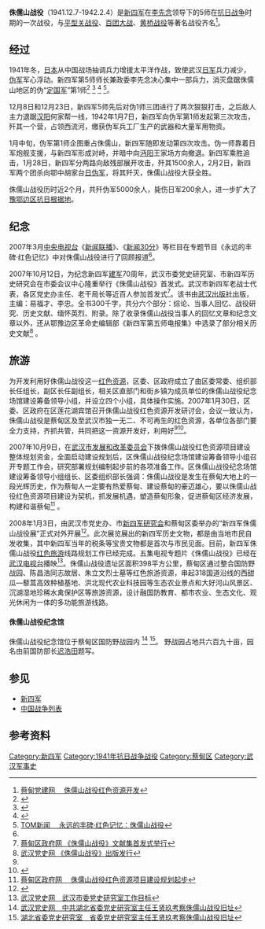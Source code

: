 '''侏儒山战役'''（1941.12.7-1942.2.4）是[[新四军|新四军]]在[[李先念|李先念]]领导下的5师在[[抗日战争|抗日战争]]时期的一次战役，与[[平型关战役|平型关战役]]、[[百团大战|百团大战]]、[[黄桥战役|黄桥战役]]等著名战役齐名<ref name="dangjian">[http://dj.caidian.gov.cn/news/zrs.htm 蔡甸党建网　 侏儒山战役红色资源开发]{{dead link|date=2017年11月 |bot=InternetArchiveBot |fix-attempted=yes }}</ref>。

==经过==
1941年冬，[[日本|日本]]从中国战场抽调兵力增援太平洋作战，致使武汉[[日军|日军]]兵力减少，[[伪军|伪军]]军心浮动。新四军第5师师长兼政委李先念决心集中一部兵力，消灭盘踞侏儒山地区的伪“[[定国军|定国军]]”第1师<ref name="cctv">{{Cite web |url=http://news.cctv.com/china/20070321/102660.shtml |title=中央电视台 【视频】红色记忆：侏儒山战役 |access-date=2021-06-22 |archive-date=2021-06-28 |archive-url=https://web.archive.org/web/20210628204043/http://news.cctv.com/china/20070321/102660.shtml }}</ref>
<ref>{{Cite web |url=http://military.people.com.cn/GB/42964/3582223.html |title=人民网　抗战经典战例：侏儒山战役 |access-date=2021-06-22 |archive-date=2016-03-04 |archive-url=https://web.archive.org/web/20160304090220/http://military.people.com.cn/GB/42964/3582223.html }}</ref>
<ref>{{Cite web |url=http://www.luobinghui.com/xsjyj/xsj5/200509/5369.html |title=中国新四军网　 侏儒山战役：新四军第五师辉煌之战 |accessdate=2008-10-14 |archive-date=2016-03-04 |archive-url=https://web.archive.org/web/20160304141712/http://www.luobinghui.com/xsjyj/xsj5/200509/5369.html |dead-url=yes }}</ref>
<ref>[http://news.tom.com/2007-09-29/OJHR/53272274.html TOM新闻　 永远的丰碑·红色记忆：侏儒山战役]{{dead link|date=2017年11月 |bot=InternetArchiveBot |fix-attempted=yes }}</ref>。

12月8日和12月23日，新四军5师先后对伪1师三团进行了两次狠狠打击，之后敌人主力退踞[[汉阳|汉阳]]何家帮一线，1942年1月7日，新四军向伪军第1师发起第三次攻击，歼其一个营，占领西流河，缴获伪军兵工厂生产的武器和大量军用物资。

1月中旬，伪军第1师企图重占侏儒山，新四军随即发动第四次攻击。伪一师靠着日军炮舰支援，与新四军形成对峙，并暗中向[[沔阳|沔阳]]王家场方向撤退。新四军乘胜追击，1月28日，新四军分两路向敌残部展开攻击，歼其1500余人，2月2日，新四军两个团杀向鄂中胡家台[[日伪军|日伪军]]，将其歼灭，侏儒山战役大获全胜。

侏儒山战役历时近2个月，共歼伪军5000余人，毙伤日军200余人，进一步扩大了[[豫鄂边区|豫鄂边区]][[抗日根据地|抗日根据地]]。

==纪念==
2007年3月[[中国中央电视台|中央电视台]]《[[新闻联播|新闻联播]]》、《[[新闻30分|新闻30分]]》等栏目在专题节目《永远的丰碑·红色记忆》中对侏儒山战役进行了回顾报道<ref name="cctv" />。

2007年10月12日，为纪念新四军[[建军|建军]]70周年，武汉市委党史研究室、市新四军历史研究会在市委会议中心隆重举行《侏儒山战役》首发式。武汉市新四军老战士代表，各区党史办主任、老干局长等近百人参加首发式<ref>[http://www.caidian.gov.cn/portal/portal/shell/main?appHandler=portal&pageHandler=metainfo&id=ABC00000000000020098 蔡甸区政府网 《侏儒山战役》文献集首发式举行]{{dead link|date=2017年11月 |bot=InternetArchiveBot |fix-attempted=yes }}</ref>。该书由[[武汉出版社|武汉出版社]]出版，主编：易福才、李忠。全书300千字，共分六个部分：综论、当事人回忆、战役研究、历史文献、缅怀英烈、附录。除了收录侏儒山战役当事人的回忆文章和纪念文章以外，还从鄂豫边区革命史编辑部《新四军第五师电报集》中选录了部分相关历史文献<ref>[http://www.whds.org.cn/list3.asp?articleid=583 武汉党史网 《侏儒山战役》出版发行]{{Dead link|date=2018年8月 |bot=InternetArchiveBot |fix-attempted=yes }}</ref> 。

==旅游==
为开发利用好侏儒山战役这一[[红色资源|红色资源]]，区委、区政府成立了由区委常委、组织部长任组长，副区长任副组长，相关区直部门和街乡镇为成员单位的侏儒山战役纪念场馆建设筹备领导小组，并设立四个小组，具体操作实施。2007年1月30日，区委、区政府在区莲花湖宾馆召开侏儒山战役红色资源开发研讨会，会议一致认为，侏儒山战役是蔡甸区及至武汉市独一无二、不可再生的红色资源，各单位各部门要全力支持，齐抓共管，共同把这一资源开发好，利用好<ref name="dangjian" /><ref>{{Cite web |url=http://www.hbcic.gov.cn/Web/Article/2007/02/06/0834287138.aspx?ArticleID=7e44291a-f48e-47e7-a2bd-0ba22ed2448d |title=湖北建设信息网　 蔡甸筹建“侏儒山战役红色旅游区” |accessdate=2008-10-14 |archive-date=2016-03-04 |archive-url=https://web.archive.org/web/20160304121103/http://www.hbcic.gov.cn/Web/Article/2007/02/06/0834287138.aspx?ArticleID=7e44291a-f48e-47e7-a2bd-0ba22ed2448d |dead-url=yes }}</ref>。

2007年10月9日，在[[武汉市发展和改革委员会|武汉市发展和改革委员会]]下拨侏儒山战役红色资源项目建设整体规划资金，全面启动建设规划后，区侏儒山战役纪念场馆建设筹备领导小组召开专题工作会，研究部署规划编制起步前的各项准备工作。区侏儒山战役纪念场馆建设筹备领导小组组长、区委组织部长强调：侏儒山战役是发生在蔡甸大地上的一段光辉历史，作为蔡甸人一定要有热爱蔡甸、建设蔡甸的豪迈雄心，要以侏儒山战役红色资源项目建设为契机，抓发展机遇，塑造蔡甸形象，促进蔡甸区经济发展，构建和谐蔡甸<ref>[http://www.caidian.gov.cn/portal/portal/shell/main?appHandler=portal&pageHandler=metainfo&id=ABC00000000000020097 蔡甸区政府网　 侏儒山战役红色资源项目建设规划起步]{{dead link|date=2017年11月 |bot=InternetArchiveBot |fix-attempted=yes }}</ref> 。

2008年1月3日，由武汉市党史办、市[[新四军研究会|新四军研究会]]和蔡甸区委举办的“新四军侏儒山战役展”正式对外开展<ref>{{Cite web |url=http://news.xinhuanet.com/mil/2008-01/04/content_7362134.htm |title=新华网　新四军侏儒山战役展对外开展 宝贵文物首次展出 |access-date=2021-06-22 |archive-date=2015-10-05 |archive-url=https://web.archive.org/web/20151005041233/http://news.xinhuanet.com/mil/2008-01/04/content_7362134.htm }}</ref>。此次展览展出的新四军历史文物，都是由当地市民自发收集，其中新四军当年的税条等宝贵文物都是首次与市民见面。目前，新四军侏儒山战役[[红色旅游|红色旅游]]线路规划工作已经完成。五集电视专题片《侏儒山战役》已经在[[武汉电视台|武汉电视台]]播映<ref>[http://www.whds.org.cn/list3.asp?articleid=683 武汉党史网　武汉市委党史研究室工作目标]{{Dead link|date=2018年8月 |bot=InternetArchiveBot |fix-attempted=yes }}</ref>。侏儒山战役遗址区面积398平方公里，蔡甸区通过整合国防野战园、陈昌浩同志故居、朱立文烈士墓等红色旅游资源，串起318国道沿线的西甜瓜—藜蒿高效种植基地、洪北现代农业科技园等生态农业景点和大好河山风景区、沉湖湿地珍稀水禽保护区等旅游资源，设计融国防教育、都市农业、生态文化、观光休闲为一体的多功能旅游线路。

====侏儒山战役纪念馆====
侏儒山战役纪念馆位于蔡甸区国防野战园内
<ref>[http://www.whds.org.cn/list3.asp?articleid=727 武汉党史网　中共湖北省委党史研究室主任王贤玖考察侏儒山战役旧址]{{Dead link|date=2018年8月 |bot=InternetArchiveBot |fix-attempted=yes }}</ref> 
<ref>[http://www.hubeids.gov.cn/info.jsp?id=763 湖北省委党史研究室　省委党史研究室主任王贤玖考察侏儒山战役旧址]{{dead link|date=2017年11月 |bot=InternetArchiveBot |fix-attempted=yes }}</ref>。
野战园占地共六百九十亩，园名由前国防部长[[迟浩田|迟浩田]]题写。

==参见==
*[[新四军|新四军]]
*[[中国战争列表|中国战争列表]]

==参考资料==
{{reflist}}

[[Category:新四军|Category:新四军]]
[[Category:1941年抗日战争战役|Category:1941年抗日战争战役]]
[[Category:蔡甸区|Category:蔡甸区]]
[[Category:武汉军事史|Category:武汉军事史]]